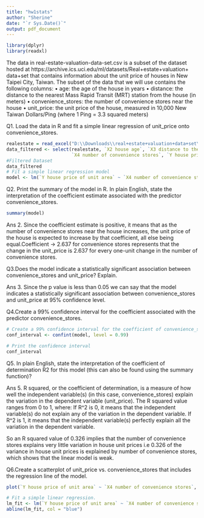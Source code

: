 ---
title: "hw1stats"
author: "Sherine"
date: "`r Sys.Date()`"
output: pdf_document
---

```{r, include=FALSE}
library(dplyr)
library(readxl)
```
The data in real-estate-valuation-data-set.csv is a subset of the dataset
hosted at https://archive.ics.uci.edu/ml/datasets/Real+estate+valuation+
data+set that contains information about the unit price of houses in New Taipei
City, Taiwan. The subset of the data that we will use contains the following
columns:
• age: the age of the house in years
• distance: the distance to the nearest Mass Rapid Transit (MRT) station
from the house (in meters)
• convenience_stores: the number of convenience stores near the house
• unit_price: the unit price of the house, measured in 10,000 New Taiwan
Dollars/Ping (where 1 Ping = 3.3 squared meters)

Q1. Load the data in R and fit a simple linear regression of unit_price onto
convenience_stores.
```{r}
realestate = read_excel("D:\\Downloads\\real+estate+valuation+data+set\\Real estate valuation data set.xlsx",sheet = "Sheet1")
data_filtered <- select(realestate, `X2 house age`, `X3 distance to the nearest MRT station`, 
                        `X4 number of convenience stores`, `Y house price of unit area`)
#Filtered Dataset
data_filtered
# Fit a simple linear regression model
model <- lm(`Y house price of unit area` ~ `X4 number of convenience stores`, data = data_filtered)
```

Q2. Print the summary of the model in R. In plain English, state the interpretation
of the coefficient estimate associated with the predictor convenience_stores.
```{r}
summary(model)
```
Ans 2. Since the coefficient estimate is positive, it means that as the number of convenience stores near the house increases, the unit price of the house is expected to increase by that coefficient, all else being equal.Coefficient -> 2.637 for convenience stores represents that the change in the unit_price is 2.637 for every one-unit change in the number of convenience stores.

Q3.Does the model indicate a statistically significant association between convenience_stores
and unit_price? Explain.

Ans 3. 
Since the p value is less than 0.05 we can say that the model indicates a statistically significant association between convenience_stores and unit_price at 95% confidence level.

Q4.Create a 99% confidence interval for the coefficient associated with the predictor
convenience_stores.
```{r}
# Create a 99% confidence interval for the coefficient of convenience_stores
conf_interval <- confint(model, level = 0.99)

# Print the confidence interval
conf_interval
```
Q5. In plain English, state the interpretation of the coefficient of determination R2
for this model (this can also be found using the summary function)?

Ans 5. R squared, or the coefficient of determination, is a measure of how well the independent variable(s) (in this case, convenience_stores) explain the variation in the dependent variable (unit_price). The R squared value ranges from 0 to 1, where:
If R^2 is 0, it means that the independent variable(s) do not explain any of the variation in the dependent variable.
If R^2 is 1, it means that the independent variable(s) perfectly explain all the variation in the dependent variable.

So an R squared value of 0.326 implies that the number of convenience stores explains very little variation in house unit prices i.e 0.326 of the variance in house unit prices is explained by number of convenience stores, which shows that the linear model is weak.

Q6.Create a scatterplot of unit_price vs. convenience_stores that includes the
regression line of the model.
```{r}
plot(`Y house price of unit area` ~ `X4 number of convenience stores`, data = data_filtered)

# Fit a simple linear regression.
lm_fit <- lm(`Y house price of unit area` ~ `X4 number of convenience stores`, data = data_filtered)
abline(lm_fit, col = "blue")
```

